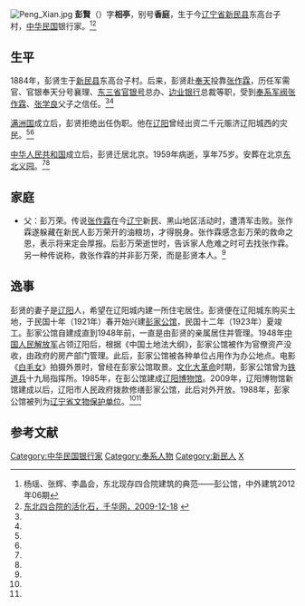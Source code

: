 [[File:Peng_Xian.jpg|thumb]]
'''彭賢'''（{{bd|1884年||1959年|}}）字'''相亭'''，别号'''香庭'''，生于今[[辽宁省|辽宁省]][[新民县|新民县]]东高台子村，[[中华民国|中华民国]]银行家。<ref name=yang>杨瑶、张辉、李晶会，东北现存四合院建筑的典范——彭公馆，中外建筑2012年06期</ref><ref name=qhw>[http://www.qianhuaweb.com/content/2009-12/18/content_161354.htm 东北四合院的活化石，千华网，2009-12-18] {{Wayback|url=http://www.qianhuaweb.com/content/2009-12/18/content_161354.htm |date=20120522190957 }}</ref>

==生平==
1884年，彭贤生于[[新民县|新民县]]东高台子村。后来，彭贤赴[[沈阳|奉天]]投靠[[张作霖|张作霖]]，历任军需官、官银奉天分号襄理、[[东三省官银号|东三省官银号]]总办、[[边业银行|边业银行]]总裁等职，受到[[奉系军阀|奉系军阀]][[张作霖|张作霖]]、[[张学良|张学良]]父子之信任。<ref name=yang/><ref name=qhw/>

[[满洲国|满洲国]]成立后，彭贤拒绝出任伪职。他在[[辽阳|辽阳]]曾经出资二千元赈济辽阳城西的灾民。<ref name=yang/><ref name=qhw/>

[[中华人民共和国|中华人民共和国]]成立后，彭贤迁居北京。1959年病逝，享年75岁。安葬在北京[[东北义园|东北义园]]。<ref name=yang/><ref name=qhw/>

==家庭==
*父：彭万荣。传说[[张作霖|张作霖]]在今[[辽宁|辽宁]]新民、黑山地区活动时，遭清军击败。张作霖遂躲藏在新民人彭万荣开的油粮坊，才得脱身。张作霖感念彭万荣的救命之恩，表示将来定会厚报。后彭万荣逝世时，告诉家人危难之时可去找张作霖。另一种传说称，救张作霖的并非彭万荣，而是彭贤本人。<ref name=qhw/>

==逸事==
彭贤的妻子是[[辽阳|辽阳]]人，希望在辽阳城内建一所住宅居住。彭贤便在辽阳城东购买土地，于民国十年（1921年）春开始兴建[[彭家公馆|彭家公馆]]，民国十二年（1923年）夏竣工。彭家公馆自建成直到1948年前，一直是由彭贤的亲属居住并管理。1948年[[中国人民解放军|中国人民解放军]]占领辽阳后，根据《中国土地法大纲》，彭家公馆被作为官僚资产没收，由政府的房产部门管理。此后，彭家公馆被各种单位占用作为办公地点。电影《[[白毛女|白毛女]]》拍摄外景时，曾经在彭家公馆取景。[[文化大革命|文化大革命]]时期，彭家公馆曾为[[中国人民解放军铁道兵|铁道兵]]十九局指挥所。1985年，在彭公馆建成[[辽阳博物馆|辽阳博物馆]]。2009年，辽阳博物馆新馆建成以后，辽阳市人民政府拨款修缮彭家公馆，此后对外开放。1988年，彭家公馆被列为[[辽宁省文物保护单位|辽宁省文物保护单位]]。<ref name=yang/><ref name=qhw/>

==参考文献==
{{reflist}}

{{DEFAULTSORT:Peng彭}}
[[Category:中华民国银行家|Category:中华民国银行家]]
[[Category:奉系人物|Category:奉系人物]]
[[Category:新民人|Category:新民人]]
[[Category:彭姓|X]]